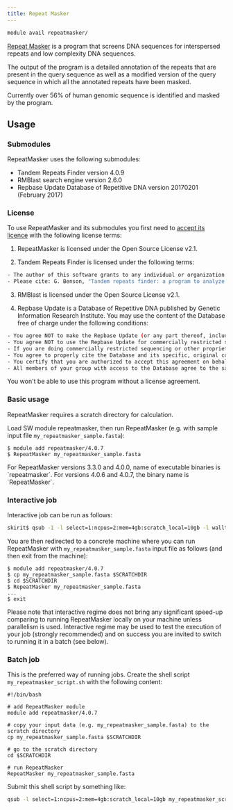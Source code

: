```yaml
---
title: Repeat Masker
---
```

```bash
module avail repeatmasker/
```

[Repeat Masker](https://www.repeatmasker.org/) is a program that screens DNA sequences for interspersed repeats and low complexity DNA sequences. 

The output of the program is a detailed annotation of the repeats that are present in the query sequence as well as a modified version of the query sequence in which all the annotated repeats have been masked. 

Currently over 56% of human genomic sequence is identified and masked by the program.

## Usage

### Submodules

RepeatMasker uses the following submodules:

- Tandem Repeats Finder version 4.0.9
- RMBlast search engine version 2.6.0
- Repbase Update Database of Repetitive DNA version 20170201 (February 2017)

### License

To use RepeatMasker and its submodules you first need to [accept its licence](https://signup.e-infra.cz/fed/registrar/?vo=meta&group=lic_repeatmasker) with the following license terms:

1. RepeatMasker is licensed under the Open Source License v2.1.

2. Tandem Repeats Finder is licensed under the following terms:
```bash
- The author of this software grants to any individual or organization the right to use and to make an unlimited number of copies of this software. You may not de-compile, disassemble, reverse engineer, or modify the software. This software cannot be sold, incorporated into commercial software or redistributed. The author of this software accepts no responsibility for damages resulting from the use of this software and makes no warranty or representation, either express or implied, including but not limited to, any implied warranty of merchantability or fitness for a particular purpose. This software is provided as is, and the user assumes all risks when using it.
- Please cite: G. Benson, "Tandem repeats finder: a program to analyze DNA sequences" Nucleic Acids Research (1999) Vol. 27, No. 2, pp. 573-580.
```

3. RMBlast is licensed under the Open Source License v2.1.

4. Repbase Update is a Database of Repetitive DNA published by Genetic Information Research Institute. You may use the content of the Database free of charge under the following conditions:
```bash
- You agree NOT to make the Repbase Update (or any part thereof, including Repbase Reports, Repeat Maps and other derived materials, modified or not) available to anyone outside your research group. "Make available" includes leaving the data where it may be accessible to outside individuals without your direct knowledge (e.g. on a computer to which people outside your group have login privileges), as well as directly providing it to someone. Refer any requests for the Database to GIRI.
- You agree NOT to use the Repbase Update for commercially restricted sequencing and/or proprietary sequence analysis. Commercially restricted sequencing is defined as sequencing for which a company retains patenting or licensing rights regarding the sequence, or the right to restrict or delay dissemination of the sequence; with the sole exception that sequencing is not considered to be commercially restricted if it is federally funded and the investigators adopt the data release policies endorsed at the Wellcome Trust-sponsored Bermuda meeting, i.e. immediate release of data as it is generated).
- If you are doing commercially restricted sequencing or other proprietary activities involving any portion of Repbase Update you must commercial register at GIRI.
- You agree to properly cite the Database and its specific, original contributions if directly related to your work (details).
- You certify that you are authorized to accept this agreement on behalf of your institution.
- All members of your group with access to the Database agree to the same conditions.
```

You won't be able to use this program without a license agreement.

### Basic usage

<Callout  type="warn" title="Warning">
RepeatMasker requires a scratch directory for calculation.
</Callout>

Load SW module repeatmasker, then run RepeatMasker (e.g. with sample input file `my_repeatmasker_sample.fasta`):

```
$ module add repeatmasker/4.0.7
$ RepeatMasker my_repeatmasker_sample.fasta
```

<Callout type="info">
For RepeatMasker versions 3.3.0 and 4.0.0, name of executable binaries is `repeatmasker`. For versions 4.0.6 and 4.0.7, the binary name is `RepeatMasker`.
</Callout>

### Interactive job

Interactive job can be run as follows:

```bash
skirit$ qsub -I -l select=1:ncpus=2:mem=4gb:scratch_local=10gb -l walltime=1:00:00
```

You are then redirected to a concrete machine where you can run RepeatMasker with `my_repeatmasker_sample.fasta` input file as follows (and then exit from the machine):

```
$ module add repeatmasker/4.0.7
$ cp my_repeatmasker_sample.fasta $SCRATCHDIR
$ cd $SCRATCHDIR
$ RepeatMasker my_repeatmasker_sample.fasta
...
$ exit
```

Please note that interactive regime does not bring any significant speed-up comparing to running RepeatMasker locally on your machine unless parallelism is used. Interactive regime may be used to test the execution of your job (strongly recommended) and on success you are invited to switch to running it in a batch (see below).

### Batch job

This is the preferred way of running jobs. Create the shell script `my_repeatmasker_script.sh` with the following content:

```
#!/bin/bash

# add RepeatMasker module
module add repeatmasker/4.0.7

# copy your input data (e.g. my_repeatmasker_sample.fasta) to the scratch directory
cp my_repeatmasker_sample.fasta $SCRATCHDIR

# go to the scratch directory
cd $SCRATCHDIR

# run RepeatMasker
RepeatMasker my_repeatmasker_sample.fasta
```

Submit this shell script by something like:

```bash
qsub -l select=1:ncpus=2:mem=4gb:scratch_local=10gb my_repeatmasker_script.sh
```



